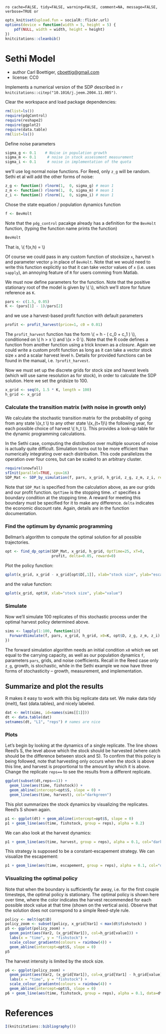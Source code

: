 `ro cache=FALSE, tidy=FALSE, warning=FALSE, comment=NA, message=FALSE, verbose=TRUE or`

``` r
opts_knit$set(upload.fun = socialR::flickr.url)
options(device = function(width = 5, height = 5) {
    pdf(NULL, width = width, height = height)
})
knitcitations::cleanbib()
````

# Sethi Model
 * author Carl Boettiger, <cboettig@gmail.com>
 * license: CC0

 Implements a numerical version of the SDP described in `r knitcitations::citep("10.1016/j.jeem.2004.11.005")`.


Clear the workspace and load package dependencies: 
``` r
rm(list=ls())   
require(pdgControl)
require(reshape2)
require(ggplot2)
require(data.table)
rm(list=ls())
````


Define noise parameters 

``` r
sigma_g <- 0.1    # Noise in population growth
sigma_m <- 0.1     # noise in stock assessment measurement
sigma_i <- 0.1     # noise in implementation of the quota
````

we'll use log normal noise functions. 
For Reed, only `z_g` will be random.
Sethi et al will add the other forms of noise: 

``` r
z_g <- function() rlnorm(1,  0, sigma_g) # mean 1
z_m <- function() rlnorm(1,  0, sigma_m) # mean 1
z_i <- function() rlnorm(1,  0, sigma_i) # mean 1
````


Chose the state equation / population dynamics function

``` r
f <- BevHolt
````

Note that the `pdg_control` pacakge already has a definition for the `BevHolt` function, (typing the function name prints the function)

``` r
BevHolt
````

That is, \\( f(x,h) = \frac{A x}{1 + B x} \\)

Of course we could pass in any custom function of stocksize `x`, harvest `h` and parameter vector `p` in place of `BevHolt`.  Note that we would need to write this function explicitly so that it can take vector values of `x` (i.e. uses `sapply`), an annoying feature of `R` for users comming from Matlab.  


We must now define parameters for the function.  Note that the positive stationary root of the model is given by \\( \frac{A-1}{B} \\), which we'll store for future reference as `K`.  

``` r
pars <- c(1.5, 0.05)
K <- (pars[1] - 1)/pars[2]
````



and we use a harvest-based profit function with default parameters

``` r
profit <- profit_harvest(price=1, c0 = 0.01) 
````

The `profit_harvest` function has the form \\( \Pi = h - \left( c_0  + c_1 \frac{h}{x} \right) \frac{h}{x} \\), conditioned on \\( h > x \\) and \\(x > 0 \\).  Note that the R code defines a function from another function using a trick known as a _closure_.  Again we could write a custom profit function as long as it can take a vector stock size `x` and a scalar harvest level `h`.  Details for provided functions can be found in the manual, i.e. `?profit_harvest`. 


Now we must set up the discrete grids for stock size and havest levels (which will use same resolution as for stock), in order to calculate the SDP solution.   Here we set the gridsize to 100.  

``` r
x_grid <- seq(0, 1.5 * K, length = 100)  
h_grid <- x_grid  
````


### Calculate the transition matrix (with noise in growth only)      

We calculate the stochastic transition matrix for the probability of going from any state \\(x_t \\) to any other state \\(x_{t+1}\\) the following year, for each possible choice of harvest \\( h_t \\).  This provides a look-up table for the dynamic programming calculations.  


In the Sethi case, computing the distribution over multiple sources of noise is actually quite difficult.  Simulation turns out to be more efficient than numerically integrating over each distribution.  This code parallelizes the operation over four cores, but can be scaled to an arbitrary cluster. 

``` r
require(snowfall) 
sfInit(parallel=TRUE, cpu=16)
SDP_Mat <- SDP_by_simulation(f, pars, x_grid, h_grid, z_g, z_m, z_i, reps=9999)
````
Note that `SDP_Mat` is specified from the calculation above, as are our grids and our profit function. `OptTime` is the stopping time.  `xT` specifies a boundary condition at the stopping time. A reward for meeting this boundary must be specified for it to make any difference.  `delta` indicates the economic discount rate. Again, details are in the function documentation.   



### Find the optimum by dynamic programming

Bellman's algorithm to compute the optimal solution for all possible trajectories. 

``` r
opt <- find_dp_optim(SDP_Mat, x_grid, h_grid, OptTime=25, xT=0, 
                     profit, delta=0.05, reward=0)
````


Plot the policy function:

``` r
qplot(x_grid, x_grid - x_grid[opt$D[,1]], xlab="stock size", ylab="escapement")
````

and the value function:

``` r
qplot(x_grid, opt$V, xlab="stock size", ylab="value")
````




### Simulate 

Now we'll simulate 100 replicates of this stochastic process under the optimal harvest policy determined above.

``` r
sims <- lapply(1:100, function(i){
  ForwardSimulate(f, pars, x_grid, h_grid, x0=K, opt$D, z_g, z_m, z_i)
})
````

The forward simulation algorithm needs an initial condition `x0` which we set equal to the carrying capacity, as well as our population dynamics `f`, parameters `pars`, grids, and noise coefficients.  Recall in the Reed case only `z_g`, growth, is stochastic, while in the Sethi example we now have three forms of stochasticity -- growth, measurement, and implementation.   


## Summarize and plot the results                                                   

R makes it easy to work with this big replicate data set.  We make data tidy (melt), fast (data.tables), and nicely labeled.

``` r
dat <- melt(sims, id=names(sims[[1]]))  
dt <- data.table(dat)
setnames(dt, "L1", "reps") # names are nice
````

### Plots 

Let's begin by looking at the dynamics of a single replicate. The line shows Reed's S, the level above which the stock should be harvested (where catch should be the difference between stock and S).  To confirm that this policy is being followed, note that harvesting only occurs when the stock is above this line, and harvest is proportional to the amount by which it is above.  Change the replicate `reps==` to see the results from a different replicate.  

``` r
ggplot(subset(dt,reps==1)) +
  geom_line(aes(time, fishstock)) +
  geom_abline(intercept=opt$S, slope = 0) +
  geom_line(aes(time, harvest), col="darkgreen") 
````


This plot summarizes the stock dynamics by visualizing the replicates. Reed's S shown again.

``` r
p1 <- ggplot(dt) + geom_abline(intercept=opt$S, slope = 0) 
p1 + geom_line(aes(time, fishstock, group = reps), alpha = 0.2)
````

We can also look at the harvest dynamics:

``` r
p1 + geom_line(aes(time, harvest, group = reps), alpha = 0.1, col="darkgreen")
````

This strategy is supposed to be a constant-escapement strategy. We can visualize the escapement: 

``` r
p1 + geom_line(aes(time, escapement, group = reps), alpha = 0.1, col="darkgrey")
````





### Visualizing the optimal policy

Note that when the boundary is sufficiently far away, i.e. for the first couple timesteps, the optimal policy is stationary.  The optimal policy is shown here over time, where the color indicates the harvest recommended for each possible stock value at that time (shown on the vertical axis). Observe that the solution does not correspond to a simple Reed-style rule.  

``` r
policy <- melt(opt$D)
policy_zoom <- subset(policy, x_grid[Var1] < max(dt$fishstock) )
p5 <- ggplot(policy_zoom) + 
  geom_point(aes(Var2, (x_grid[Var1]), col=h_grid[value])) + 
  labs(x = "time", y = "fishstock") +
  scale_colour_gradientn(colours = rainbow(4)) +
  geom_abline(intercept=opt$S, slope = 0) 
p5
````

The harvest intensity is limited by the stock size.


``` r
p6 <- ggplot(policy_zoom) + 
  geom_point(aes(Var2, (x_grid[Var1]), col=x_grid[Var1] - h_grid[value])) + 
  labs(x = "time", y = "fishstock") +
  scale_colour_gradientn(colours = rainbow(4)) +
  geom_abline(intercept=opt$S, slope = 0) 
p6 + geom_line(aes(time, fishstock, group = reps), alpha = 0.1, data=dt)
````

# References

``` r
I(knitcitations::bibliography())
````

